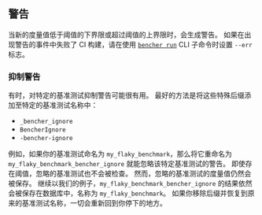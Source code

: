 ## 警告
当新的度量值低于阈值的下界限或超过阈值的上界限时，会生成警告。
如果在出现警告的事件中失败了 CI 构建，请在使用 <code><a href="/docs/zh/explanation/bencher-run/">bencher run</a></code> CLI 子命令时设置 `--err` 标志。

### 抑制警告
有时，对特定的基准测试抑制警告可能很有用。
最好的方法是将这些特殊后缀添加至特定的基准测试名称中：

- `_bencher_ignore`
- `BencherIgnore`
- `-bencher-ignore`

例如，如果你的基准测试命名为 `my_flaky_benchmark`，那么将它重命名为 `my_flaky_benchmark_bencher_ignore` 就能忽略该特定基准测试的警告。
即使存在阈值，忽略的基准测试也不会被检查。
然而，忽略的基准测试的度量值仍然会被保存。
继续以我们的例子，`my_flaky_benchmark_bencher_ignore` 的结果依然会被保存在数据库中，名称为 `my_flaky_benchmark`。
如果你移除后缀并恢复到原来的基准测试名称，一切会重新回到你停下的地方。